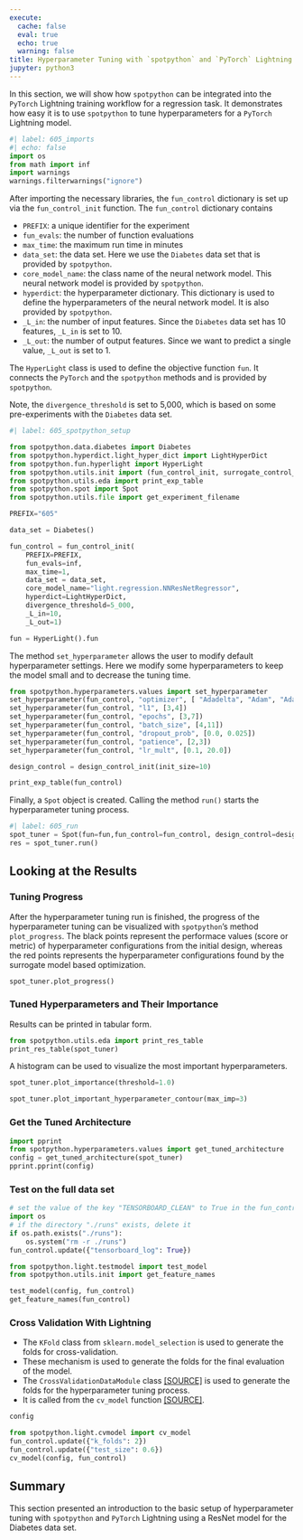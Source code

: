 ```yaml
---
execute:
  cache: false
  eval: true
  echo: true
  warning: false
title: Hyperparameter Tuning with `spotpython` and `PyTorch` Lightning for the Diabetes Data Set Using a ResNet Model
jupyter: python3
---
```



In this section, we will show how `spotpython` can be integrated into the `PyTorch` Lightning
training workflow for a regression task.
It demonstrates how easy it is to use `spotpython` to tune hyperparameters for a `PyTorch` Lightning model.


```python
#| label: 605_imports
#| echo: false
import os
from math import inf
import warnings
warnings.filterwarnings("ignore")
```

After importing the necessary libraries, the `fun_control` dictionary is set up via the `fun_control_init` function.
The `fun_control` dictionary contains

* `PREFIX`: a unique identifier for the experiment
* `fun_evals`: the number of function evaluations
* `max_time`: the maximum run time in minutes
* `data_set`: the data set. Here we use the `Diabetes` data set that is provided by `spotpython`.
* `core_model_name`: the class name of the neural network model. This neural network model is provided by `spotpython`.
* `hyperdict`: the hyperparameter dictionary. This dictionary is used to define the hyperparameters of the neural network model. It is also provided by `spotpython`.
* `_L_in`: the number of input features. Since the `Diabetes` data set has 10 features, `_L_in` is set to 10.
* `_L_out`: the number of output features. Since we want to predict a single value, `_L_out` is set to 1.

The `HyperLight` class is used to define the objective function `fun`.
It connects the `PyTorch` and the `spotpython` methods and is provided by `spotpython`.

Note, the `divergence_threshold` is set to 5,000, which is based on some pre-experiments with the `Diabetes` data set.

```python
#| label: 605_spotpython_setup

from spotpython.data.diabetes import Diabetes
from spotpython.hyperdict.light_hyper_dict import LightHyperDict
from spotpython.fun.hyperlight import HyperLight
from spotpython.utils.init import (fun_control_init, surrogate_control_init, design_control_init)
from spotpython.utils.eda import print_exp_table
from spotpython.spot import Spot
from spotpython.utils.file import get_experiment_filename

PREFIX="605"

data_set = Diabetes()

fun_control = fun_control_init(
    PREFIX=PREFIX,
    fun_evals=inf,
    max_time=1,
    data_set = data_set,
    core_model_name="light.regression.NNResNetRegressor",
    hyperdict=LightHyperDict,
    divergence_threshold=5_000,
    _L_in=10,
    _L_out=1)

fun = HyperLight().fun
```

The method `set_hyperparameter` allows the user to modify default hyperparameter settings.
Here we modify some hyperparameters to keep the model small and to decrease the tuning time.

```python
from spotpython.hyperparameters.values import set_hyperparameter
set_hyperparameter(fun_control, "optimizer", [ "Adadelta", "Adam", "Adamax"])
set_hyperparameter(fun_control, "l1", [3,4])
set_hyperparameter(fun_control, "epochs", [3,7])
set_hyperparameter(fun_control, "batch_size", [4,11])
set_hyperparameter(fun_control, "dropout_prob", [0.0, 0.025])
set_hyperparameter(fun_control, "patience", [2,3])
set_hyperparameter(fun_control, "lr_mult", [0.1, 20.0])

design_control = design_control_init(init_size=10)

print_exp_table(fun_control)
```

Finally, a `Spot` object is created.
Calling the method `run()` starts the hyperparameter tuning process.

```python
#| label: 605_run
spot_tuner = Spot(fun=fun,fun_control=fun_control, design_control=design_control)
res = spot_tuner.run()
```

## Looking at the Results

### Tuning Progress

After the hyperparameter tuning run is finished, the progress of the hyperparameter tuning can be visualized with `spotpython`'s method `plot_progress`. The black points represent the performace values (score or metric) of  hyperparameter configurations from the initial design, whereas the red points represents the  hyperparameter configurations found by the surrogate model based optimization.

```python
spot_tuner.plot_progress()
```

### Tuned Hyperparameters and Their Importance

Results can be printed in tabular form.

```python
from spotpython.utils.eda import print_res_table
print_res_table(spot_tuner)
```

A histogram can be used to visualize the most important hyperparameters.

```python
spot_tuner.plot_importance(threshold=1.0)
```

```python
spot_tuner.plot_important_hyperparameter_contour(max_imp=3)
```

### Get the Tuned Architecture {#sec-get-spot-results-31}

```python
import pprint
from spotpython.hyperparameters.values import get_tuned_architecture
config = get_tuned_architecture(spot_tuner)
pprint.pprint(config)
```

### Test on the full data set

```python
# set the value of the key "TENSORBOARD_CLEAN" to True in the fun_control dictionary and use the update() method to update the fun_control dictionary
import os
# if the directory "./runs" exists, delete it
if os.path.exists("./runs"):
    os.system("rm -r ./runs")
fun_control.update({"tensorboard_log": True})
```

```python
from spotpython.light.testmodel import test_model
from spotpython.utils.init import get_feature_names

test_model(config, fun_control)
get_feature_names(fun_control)
```

### Cross Validation With Lightning

* The `KFold` class from `sklearn.model_selection` is used to generate the folds for cross-validation.
* These mechanism is used to generate the folds for the final evaluation of the model.
* The `CrossValidationDataModule` class [[SOURCE]](https://github.com/sequential-parameter-optimization/spotpython/blob/main/src/spotpython/data/lightcrossvalidationdatamodule.py) is used to generate the folds for the hyperparameter tuning process.
* It is called from the `cv_model` function [[SOURCE]](https://github.com/sequential-parameter-optimization/spotpython/blob/main/src/spotpython/light/cvmodel.py).

```python
config
```

```python
from spotpython.light.cvmodel import cv_model
fun_control.update({"k_folds": 2})
fun_control.update({"test_size": 0.6})
cv_model(config, fun_control)
```


## Summary

This section presented an introduction to the basic setup of hyperparameter tuning with `spotpython` and `PyTorch` Lightning using a ResNet model for the Diabetes data set.

